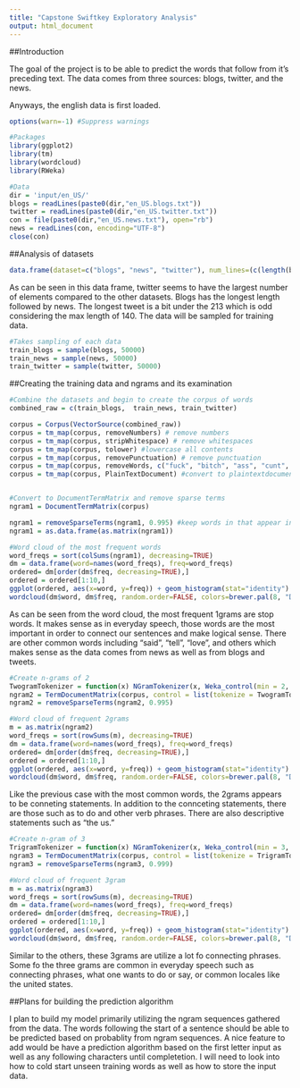 ```yaml
---
title: "Capstone Swiftkey Exploratory Analysis"
output: html_document
---
```


##Introduction

The goal of the project is to be able to predict the words that follow from it's preceding text. The data comes from three sources: blogs, twitter, and the news.

Anyways, the english data is first loaded.

```r
options(warn=-1) #Suppress warnings

#Packages
library(ggplot2)
library(tm)
library(wordcloud)
library(RWeka)

#Data
dir = 'input/en_US/'
blogs = readLines(paste0(dir,"en_US.blogs.txt"))
twitter = readLines(paste0(dir,"en_US.twitter.txt"))
con = file(paste0(dir,"en_US.news.txt"), open="rb")
news = readLines(con, encoding="UTF-8")
close(con)
```

##Analysis of datasets

```r
data.frame(dataset=c("blogs", "news", "twitter"), num_lines=(c(length(blogs), length(news),length(twitter))), max_length=c(nchar(blogs[which.max(nchar(blogs))]), nchar(news[which.max(nchar(news))]), nchar(twitter[which.max(nchar(twitter))])))
```
As can be seen in this data frame, twitter seems to have the largest number of elements compared to the other datasets. Blogs has the longest length followed by news. The longest tweet is a bit under the 213 which is odd considering the max length of 140. The data will be sampled for training data.

```r
#Takes sampling of each data
train_blogs = sample(blogs, 50000)
train_news = sample(news, 50000)
train_twitter = sample(twitter, 50000)
```

##Creating the training data and ngrams and its examination

```r
#Combine the datasets and begin to create the corpus of words
combined_raw = c(train_blogs,  train_news, train_twitter)

corpus = Corpus(VectorSource(combined_raw))
corpus = tm_map(corpus, removeNumbers) # remove numbers
corpus = tm_map(corpus, stripWhitespace) # remove whitespaces
corpus = tm_map(corpus, tolower) #lowercase all contents
corpus = tm_map(corpus, removePunctuation) # remove punctuation
corpus = tm_map(corpus, removeWords, c("fuck", "bitch", "ass", "cunt", "pussy", "asshole", "douche")) #remove some swears
corpus = tm_map(corpus, PlainTextDocument) #convert to plaintextdocument


#Convert to DocumentTermMatrix and remove sparse terms
ngram1 = DocumentTermMatrix(corpus)

ngram1 = removeSparseTerms(ngram1, 0.995) #keep words in that appear in 99.5%
ngram1 = as.data.frame(as.matrix(ngram1))

#Word cloud of the most frequent words
word_freqs = sort(colSums(ngram1), decreasing=TRUE) 
dm = data.frame(word=names(word_freqs), freq=word_freqs)
ordered= dm[order(dm$freq, decreasing=TRUE),]
ordered = ordered[1:10,]
ggplot(ordered, aes(x=word, y=freq)) + geom_histogram(stat="identity") + labs(title="Top 10 1gram")
wordcloud(dm$word, dm$freq, random.order=FALSE, colors=brewer.pal(8, "Dark2"), max.words=100)
```

As can be seen from the word cloud, the most frequent 1grams are stop words. It makes sense as in everyday speech, those words are the most important in order to connect our sentences and make logical sense. There are other common words including "said", "tell", "love", and others which makes sense as the data comes from news as well as from blogs and tweets.


```r
#Create n-grams of 2
TwogramTokenizer = function(x) NGramTokenizer(x, Weka_control(min = 2, max = 2))
ngram2 = TermDocumentMatrix(corpus, control = list(tokenize = TwogramTokenizer))
ngram2 = removeSparseTerms(ngram2, 0.995)

#Word cloud of frequent 2grams
m = as.matrix(ngram2)
word_freqs = sort(rowSums(m), decreasing=TRUE) 
dm = data.frame(word=names(word_freqs), freq=word_freqs)
ordered= dm[order(dm$freq, decreasing=TRUE),]
ordered = ordered[1:10,]
ggplot(ordered, aes(x=word, y=freq)) + geom_histogram(stat="identity") + labs(title="Top 10 2gram")
wordcloud(dm$word, dm$freq, random.order=FALSE, colors=brewer.pal(8, "Dark2"))
```

Like the previous case with the most common words, the 2grams appears to be conneting statements. In addition to the connceting statements, there are those such as to do and other verb phrases. There are also descriptive statements such as "the us."

```r
#Create n-gram of 3
TrigramTokenizer = function(x) NGramTokenizer(x, Weka_control(min = 3, max = 3))
ngram3 = TermDocumentMatrix(corpus, control = list(tokenize = TrigramTokenizer))
ngram3 = removeSparseTerms(ngram3, 0.999)

#Word cloud of frequent 3gram
m = as.matrix(ngram3)
word_freqs = sort(rowSums(m), decreasing=TRUE) 
dm = data.frame(word=names(word_freqs), freq=word_freqs)
ordered= dm[order(dm$freq, decreasing=TRUE),]
ordered = ordered[1:10,]
ggplot(ordered, aes(x=word, y=freq)) + geom_histogram(stat="identity") + labs(title="Top 10 3gram")
wordcloud(dm$word, dm$freq, random.order=FALSE, colors=brewer.pal(8, "Dark2"))
```

Similar to the others, these 3grams are utilize a lot fo connecting phrases. Some fo the three grams are common in everyday speech such as connecting phrases, what one wants to do or say, or common locales like the united states.

##Plans for building the prediction algorithm

I plan to build my model primarily utilizing the ngram sequences gathered from the data. The words following the start of a sentence should be able to be predicted based on probablity from ngram sequences. A nice feature to add would be have a prediction algorithm based on the first letter input as well as any following characters until completetion. I will need to look into how to cold start unseen training words as well as how to store the input data.